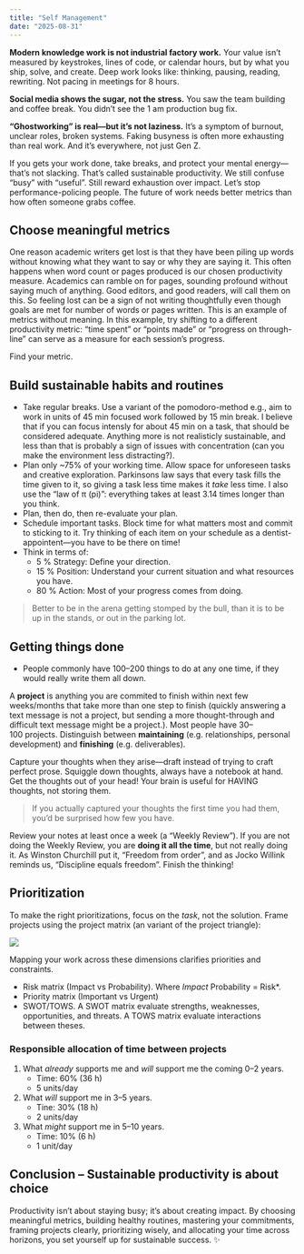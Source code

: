 ```yaml
---
title: "Self Management"
date: "2025-08-31"
---
```


:::{.callout-caution title="Under construction"}
:::

**Modern knowledge work is not industrial factory work.**
Your value isn’t measured by keystrokes, lines of code, or calendar hours, but by what you ship, solve, and create.
Deep work looks like: thinking, pausing, reading, rewriting.
Not pacing in meetings for 8 hours.

**Social media shows the sugar, not the stress.**
You saw the team building and coffee break.
You didn’t see the 1 am production bug fix.

**"Ghostworking" is real---but it’s not laziness.**
It’s a symptom of burnout, unclear roles, broken systems.
Faking busyness is often more exhausting than real work.
And it’s everywhere, not just Gen Z.

If you gets your work done, take breaks, and protect your mental energy---that’s not slacking.
That's called sustainable productivity.
We still confuse "busy" with "useful".
Still reward exhaustion over impact.
Let's stop performance-policing people.
The future of work needs better metrics than how often someone grabs coffee.

## Choose meaningful metrics

One reason academic writers get lost is that they have been piling up words without knowing what they want to say or why they are saying it.
This often happens when word count or pages produced is our chosen productivity measure.
Academics can ramble on for pages, sounding profound without saying much of anything.
Good editors, and good readers, will call them on this.
So feeling lost can be a sign of not writing thoughtfully even though goals are met for number of words or pages written.
This is an example of metrics without meaning.
In this example, try shifting to a different productivity metric: "time spent" or "points made" or "progress on through-line" can serve as a measure for each session's progress.

Find your metric.

## Build sustainable habits and routines

* Take regular breaks.
Use a variant of the pomodoro-method e.g., aim to work in units of 45 min focused work followed by 15 min break.
I believe that if you can focus intensly for about 45 min on a task, that should be considered adequate.
Anything more is not realisticly sustainable, and less than that is probably a sign of issues with concentration (can you make the environment less distracting?).
* Plan only ~75% of your working time.
Allow space for unforeseen tasks and creative exploration.
Parkinsons law says that every task fills the time given to it, so giving a task less time makes it *take* less time.
I also use the "law of π (pi)": everything takes at least 3.14 times longer than you think.
* Plan, then do, then re-evaluate your plan.
* Schedule important tasks.
Block time for what matters most and commit to sticking to it.
Try thinking of each item on your schedule as a dentist-appointent---you have to be there on time!
* Think in terms of:
  * 5 % Strategy: Define your direction.
  * 15 % Position: Understand your current situation and what resources you have.
  * 80 % Action: Most of your progress comes from doing.

> Better to be in the arena getting stomped by the bull, than it is to be up in the stands, or out in the parking lot.

## Getting things done

* People commonly have 100--200 things to do at any one time, if they would really write them all down.

A **project** is anything you are commited to finish within next few weeks/months that take more than one step to finish (quickly answering a text message is not a project, but sending a more thought-through and difficult text message might be a project.). Most people have 30--100 projects. Distinguish between **maintaining** (e.g. relationships, personal development) and **finishing** (e.g. deliverables).

Capture your thoughts when they arise---draft instead of trying to craft perfect prose.
Squiggle down thoughts, always have a notebook at hand.
Get the thoughts out of your head!
Your brain is useful for HAVING thoughts, not storing them.

> If you actually captured your thoughts the first time you had them, you’d be surprised how few you have.

Review your notes at least once a week (a "Weekly Review").
If you are <span class="red-underline">not</span> doing the Weekly Review, you are **doing it all the time**, but not really doing it.
As Winston Churchill put it, "Freedom from order", and as Jocko Willink reminds us, "Discipline equals freedom".
Finish the thinking!

## Prioritization

To make the right prioritizations, focus on the *task*, not the solution.
Frame projects using the project matrix (an variant of the project triangle):

![](../images/project-square.png)

Mapping your work across these dimensions clarifies priorities and constraints.

* Risk matrix (Impact vs Probability).
Where *Impact * Probability = Risk*.
* Priority matrix (Important vs Urgent)
* SWOT/TOWS.
A SWOT matrix evaluate strengths, weaknesses, opportunities, and threats.
A TOWS matrix evaluate interactions between theses.

### Responsible allocation of time between projects

1. What *already* supports me and *will* support me the coming 0--2 years.
    * Time: 60% (36 h)
    * 5 units/day
2. What *will* support me in 3--5 years.
    * Tine: 30% (18 h)
    * 2 units/day
3. What *might* support me in 5--10 years.
    * Time: 10% (6 h)
    * 1 unit/day

## Conclusion – Sustainable productivity is about choice

Productivity isn't about staying busy; it’s about creating impact.
By choosing meaningful metrics, building healthy routines, mastering your commitments, framing projects clearly, prioritizing wisely, and allocating your time across horizons, you set yourself up for sustainable success. ✨